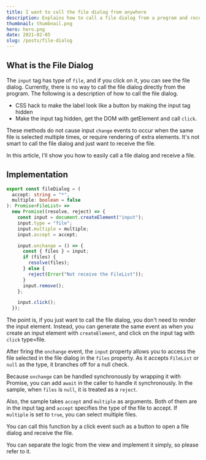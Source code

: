 ```yaml
---
title: I want to call the file dialog from anywhere
description: Explains how to call a file dialog from a program and receive a FileList
thumbnail: thumbnail.png
hero: hero.png
date: 2021-02-05
slug: /posts/file-dialog
---
```


## What is the File Dialog

The `input` tag has type of `file`, and if you click on it, you can see the file dialog.
Currently, there is no way to call the file dialog directly from the program.
The following is a description of how to call the file dialog.

- CSS hack to make the label look like a button by making the input tag hidden
- Make the input tag hidden, get the DOM with getElement and call `click`.

These methods do not cause input `change` events to occur when the same file is selected multiple times,
or require rendering of extra elements.
It's not smart to call the file dialog and just want to receive the file.

In this article, I'll show you how to easily call a file dialog and receive a file.

## Implementation

```ts
export const fileDialog = (
  accept: string = "*",
  multiple: boolean = false
): Promise<FileList> =>
  new Promise((resolve, reject) => {
    const input = document.createElement("input");
    input.type = "file";
    input.multiple = multiple;
    input.accept = accept;

    input.onchange = () => {
      const { files } = input;
      if (files) {
        resolve(files);
      } else {
        reject(Error("Not receive the FileList"));
      }
      input.remove();
    };

    input.click();
  });
```

The point is, if you just want to call the file dialog, you don't need to render the input element.
Instead, you can generate the same event as when you create an input element with `createElement`,
and click on the input tag with `click` type=file.

After firing the `onchange` event,
the `input` property allows you to access the file selected in the file dialog in the `files` property.
As it accepts `FileList` or `null` as the type, it branches off for a null check.

Because `onchange` can be handled synchronously by wrapping it with Promise,
you can add `await` in the caller to handle it synchronously. In the sample, when `files` is `null`, it is treated as a `reject`.

Also, the sample takes `accept` and `multiple` as arguments.
Both of them are in the input tag and `accept` specifies the type of the file to accept. If `multiple` is set to `true`,
you can select multiple files.

You can call this function by a click event such as a button to open a file dialog and receive the file.

You can separate the logic from the view and implement it simply, so please refer to it.
